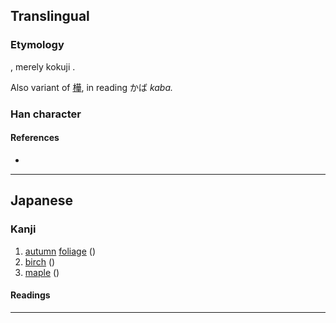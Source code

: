 {{character info/new}}
{{also|槭|糀}}
==Translingual==

===Etymology===
{{Han compound|木|花}}, merely kokuji {{ja-l|国字}}.

Also variant of [[樺]], in reading かば ''kaba.''

===Han character===
{{Han char|rn=75|rad=木|as=07|sn=11|four=|canj=DTOP|ids=⿰木花}}

====References====
* {{Han ref|kx=0537.131|dkj=15065|dj=0924.180|hdz=21210.041|uh=691B|ud=26907}}

----

==Japanese==

===Kanji===
{{ja-kanji|grade=|rs=木07}}

# [[autumn]] [[foliage]] ({{ja-l|紅葉}})
# [[birch]] ({{ja-l|樺}})
# [[maple]] ({{ja-l|紅葉}})

====Readings====
{{ja-readings
|kun=かば-, もみじ-<もみぢ-
}}

----